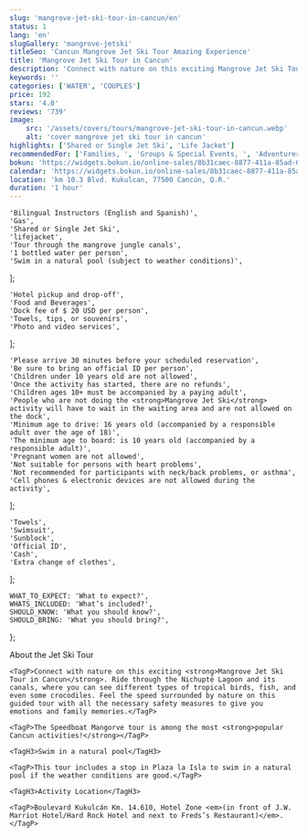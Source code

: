 ```yaml
---
slug: 'mangrove-jet-ski-tour-in-cancun/en'
status: 1
lang: 'en'
slugGallery: 'mangrove-jetski'
titleSeo: 'Cancun Mangrove Jet Ski Tour Amazing Experience'
title: 'Mangrove Jet Ski Tour in Cancun'
description: 'Connect with nature on this exciting Mangrove Jet Ski Tour in Cancun. Ride through the Nichupté Lagoon and its canals'
keywords: ''
categories: ['WATER', 'COUPLES']
price: 192
stars: '4.0'
reviews: '739'
image:
    src: '/assets/covers/tours/mangrove-jet-ski-tour-in-cancun.webp'
    alt: 'cover mangrove jet ski tour in cancun'
highlights: ['Shared or Single Jet Ski', 'Life Jacket']
recommendedFor: ['Families, ', 'Groups & Special Events, ', 'Adventurers, ', 'Couples & Romantic Celebrations']
bokun: 'https://widgets.bokun.io/online-sales/8b31caec-8877-411a-85ad-682828170619/experience/827009?partialView=1'
calendar: 'https://widgets.bokun.io/online-sales/8b31caec-8877-411a-85ad-682828170619/experience-calendar/827009'
location: 'km 10.3 Blvd. Kukulcan, 77500 Cancún, Q.R.'
duration: '1 hour'
---
```



    'Bilingual Instructors (English and Spanish)',
    'Gas',
    'Shared or Single Jet Ski',
    'lifejacket',
    'Tour through the mangrove jungle canals',
    '1 bottled water per person',
    'Swim in a natural pool (subject to weather conditions)',
];

    'Hotel pickup and drop-off',
    'Food and Beverages',
    'Dock fee of $ 20 USD per person',
    'Towels, tips, or souvenirs',
    'Photo and video services',
];

    'Please arrive 30 minutes before your scheduled reservation',
    'Be sure to bring an official ID per person',
    'Children under 10 years old are not allowed',
    'Once the activity has started, there are no refunds',
    'Children ages 10+ must be accompanied by a paying adult',
    'People who are not doing the <strong>Mangrove Jet Ski</strong> activity will have to wait in the waiting area and are not allowed on the dock',
    'Minimum age to drive: 16 years old (accompanied by a responsible adult over the age of 18)',
    'The minimum age to board: is 10 years old (accompanied by a responsible adult)',
    'Pregnant women are not allowed',
    'Not suitable for persons with heart problems',
    'Not recommended for participants with neck/back problems, or asthma',
    'Cell phones & electronic devices are not allowed during the activity',
];

    'Towels',
    'Swimsuit',
    'Sunblock',
    'Official ID',
    'Cash',
    'Extra change of clothes',
];

    WHAT_TO_EXPECT: 'What to expect?',
    WHATS_INCLUDED: 'What’s included?',
    SHOULD_KNOW: 'What you should know?',
    SHOULD_BRING: 'What you should bring?',
};

<Accordion client:visible title={titles.WHAT_TO_EXPECT} idHash="whatToExpect">
    <TagH2>About the Jet Ski Tour</TagH2>

    <TagP>Connect with nature on this exciting <strong>Mangrove Jet Ski Tour in Cancun</strong>. Ride through the Nichupté Lagoon and its canals, where you can see different types of tropical birds, fish, and even some crocodiles. Feel the speed surrounded by nature on this guided tour with all the necessary safety measures to give you emotions and family memories.</TagP>

    <TagP>The Speedboat Mangorve tour is among the most <strong>popular Cancun activities!</strong></TagP>

    <TagH3>Swim in a natural pool</TagH3>

    <TagP>This tour includes a stop in Plaza la Isla to swim in a natural pool if the weather conditions are good.</TagP>

    <TagH3>Activity Location</TagH3>

    <TagP>Boulevard Kukulcán Km. 14.610, Hotel Zone <em>(in front of J.W. Marriot Hotel/Hard Rock Hotel and next to Freds’s Restaurant)</em>.</TagP>
</Accordion>

<Accordion client:visible title={titles.WHATS_INCLUDED} idHash="whatsIncluded">
    <Inclusions includes={includes} notIncludes={notIncludes} />
</Accordion>

<Accordion client:visible title={titles.SHOULD_KNOW} idHash="whatYouShouldKnow">
    <ShouldKnow shouldKnow={shouldKnow} />
</Accordion>

<Accordion client:visible title={titles.SHOULD_BRING} idHash="whatYouShouldBring">
    <ShouldBring shouldBring={shouldBring} />
</Accordion>